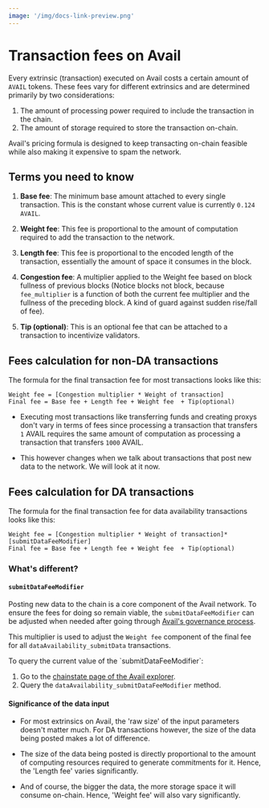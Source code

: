 ```yaml
---
image: '/img/docs-link-preview.png'
---
```



# Transaction fees on Avail

Every extrinsic (transaction) executed on Avail costs a certain amount of `AVAIL` tokens. These fees vary for different
extrinsics and are determined primarily by two considerations:

1. The amount of processing power required to include the transaction in the chain.
2. The amount of storage required to store the transaction on-chain.

Avail's pricing formula is designed to keep transacting on-chain feasible while also making it expensive to spam the network.

## Terms you need to know

1. **Base fee**: The minimum base amount attached to every single transaction. This is the constant whose current
value is currently `0.124 AVAIL`.

2. **Weight fee**: This fee is proportional to the amount of computation required to add the transaction to the network.

3. **Length fee**: This fee is proportional to the encoded length of the transaction, essentially the amount of space it consumes in the block.

4. **Congestion fee**: A multiplier applied to the Weight fee based on block fullness of previous blocks (Notice blocks not block, because `fee_multiplier` 
is a function of both the current fee multiplier and the fullness of the preceding block. A kind of guard against sudden rise/fall of fee).

5. **Tip (optional)**: This is an optional fee that can be attached to a transaction to incentivize validators.

## Fees calculation for non-DA transactions

The formula for the final transaction fee for most transactions looks like this:

```
Weight fee = [Congestion multiplier * Weight of transaction]
Final fee = Base fee + Length fee + Weight fee  + Tip(optional)
```

- Executing most transactions like transferring funds and creating proxys don't vary in terms  of fees since
processing a transaction that transfers `1` AVAIL requires the same amount of computation as processing a
transaction that transfers `1000` AVAIL.

- This however changes when we talk about transactions that post new data to the network. We will look at it now.

## Fees calculation for DA transactions

The formula for the final transaction fee for data availability transactions looks like this:

```
Weight fee = [Congestion multiplier * Weight of transaction]*[submitDataFeeModifier]
Final fee = Base fee + Length fee + Weight fee  + Tip(optional)
```

### What's different?

#### `submitDataFeeModifier`

Posting new data to the chain is a core component of the Avail network. To ensure the fees for doing so remain
viable, the `submitDataFeeModifier` can be adjusted when needed after going through
[Avail's governance process](/user-guides/staking-governance/governance-on-avail).

This multiplier is used to adjust the `Weight fee` component of the final fee for all `dataAvailability_submitData` transactions.

<Callout type="info">
To query the current value of the `submitDataFeeModifier`:

1. Go to the [chainstate page of the Avail explorer](https://explorer.availproject.org/#/chainstate).
2. Query the `dataAvailability_submitDataFeeModifier` method.
</Callout>

#### Significance of the data input

- For most extrinsics on Avail, the 'raw size' of the input parameters doesn't matter much. For DA transactions
however, the size of the data being posted makes a lot of difference.

- The size of the data being posted is directly proportional to the amount of computing resources required to
generate commitments for it. Hence, the 'Length fee' varies significantly.

- And of course, the bigger the data, the more storage space it will consume on-chain. Hence, 'Weight fee' will also
vary significantly.

